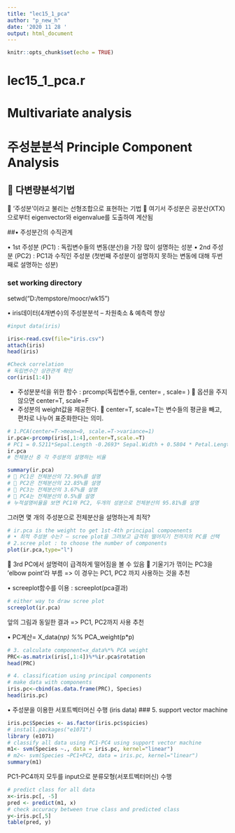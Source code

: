 ```yaml
---
title: "lec15_1_pca"
author: "p_new_h"
date: '2020 11 28 '
output: html_document
---
```


```r
knitr::opts_chunk$set(echo = TRUE)
```

# lec15_1_pca.r
# Multivariate analysis
# 주성분분석 Principle Component Analysis
##  다변량분석기법
 ‘주성분’이라고 불리는 선형조합으로 표현하는 기법
 여기서 주성분은 공분산(XTX)으로부터 eigenvector와 eigenvalue를 도출하여 계산됨

##• 주성분간의 수직관계

• 1st 주성분 (PC1) : 독립변수들의 변동(분산)을 가장 많이 설명하는 성분
• 2nd 주성분 (PC2) : PC1과 수직인 주성분
 (첫번째 주성분이 설명하지 못하는 변동에 대해 두번째로 설명하는 성분)

### set working directory
setwd("D:/tempstore/moocr/wk15")

• iris데이터(4개변수)의 주성분분석 – 차원축소 & 예측력 향상
```r
#input data(iris)

iris<-read.csv(file="iris.csv")
attach(iris)
head(iris)
```

```r
#Check correlation
# 독립변수간 상관관계 확인
cor(iris[1:4])
```

- 주성분분석을 위한 함수 : prcomp(독립변수들, center= , scale= )
 옵션을 주지않으면 center=T, scale=F  
- 주성분의 weight값을 제공한다.
 center=T, scale=T는 변수들의 평균을 빼고, 편차로 나누어 표준화한다는 의미.
```r
# 1.PCA(center=T->mean=0, scale.=T->variance=1)
ir.pca<-prcomp(iris[,1:4],center=T,scale.=T)
# PC1 = 0.5211*Sepal.Length -0.2693* Sepal.Width + 0.5804 * Petal.Length + 0.5649*Petal.Width
ir.pca
# 전체분산 중 각 주성분의 설명하는 비율

```

```r
summary(ir.pca)
#  PC1은 전체분산의 72.96%를 설명
#  PC2은 전체분산의 22.85%를 설명
#  PC3는 전체분산의 3.67%를 설명
#  PC4는 전체분산의 0.5%를 설명
# 누적설명비율을 보면 PC1와 PC2, 두개의 성분으로 전체분산의 95.81%를 설명
```
그러면 몇 개의 주성분으로
전체분산을 설명하는게 최적?


```r
# ir.pca is the weight to get 1st-4th principal compoenents 
# • 최적 주성분 수는? – scree plot을 그려보고 급격히 떨어지기 전까지의 PC를 선택
# 2.scree plot : to choose the number of components
plot(ir.pca,type="l")

```
 3rd PC에서 설명력이 급격하게 떨어짐을 볼 수 있음
 기울기가 꺾이는 PC3을 ‘elbow point’라 부름
 => 이 경우는 PC1, PC2 까지 사용하는 것을 추천


• screeplot함수를 이용 : screeplot(pca결과)
```r
# either way to draw scree plot
screeplot(ir.pca)
```
앞의 그림과 동일한 결과
=> PC1, PC2까지 사용 추천


• PC계산= X_data(n*p) %*% PCA_weight(p*p)
```r
# 3. calculate component=x_data%*% PCA weight
PRC<-as.matrix(iris[,1:4])%*%ir.pca$rotation
head(PRC)
```


```r
# 4. classification using principal components
# make data with components
iris.pc<-cbind(as.data.frame(PRC), Species)
head(iris.pc)
```

• 주성분을 이용한 서포트벡터머신 수행 (iris data)
### 5. support vector machine

```r
iris.pc$Species <- as.factor(iris.pc$spicies)
# install.packages("e1071")
library (e1071)
# classify all data using PC1-PC4 using support vector machine
m1<- svm(Species ~., data = iris.pc, kernel="linear")
# m2<- svm(Species ~PC1+PC2, data = iris.pc, kernel="linear")
summary(m1)
```

PC1-PC4까지 모두를 input으로
분류모형(서포트벡터머신) 수행



```r
# predict class for all data 
x<-iris.pc[, -5]
pred <- predict(m1, x)
# check accuracy between true class and predicted class
y<-iris.pc[,5]
table(pred, y)
```




